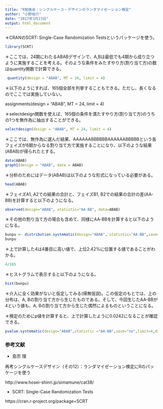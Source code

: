 ```yaml
---
title: "R勉強会：シングルケース・デザインのランダマイゼーション検定"
author: "小野裕介"
date: "2017年3月23日"
output: html_document
---
```

＊CRANのSCRT: Single-Case Randomization Testsというパッケージを使う。

```r
library(SCRT)
```

＊ここでは、24期にわたるABABデザインで、A,Bは最低でも4期から成り立つように実施することを考える。そのような条件をみたすやり方(割り当て方)の数はquantity関数で計算できる。
```r
 quantity(design = "ABAB", MT = 24, limit = 4)
```

＊以下のようにすれば、165個全部を列挙することもできる。ただし、長くなるのでここでは実施していない。

 assignments(design = "ABAB", MT = 24, limit = 4)

＊selectdesign関数を使えば、165個の条件を満たすやり方(割り当て方)のうちの1つを無作為に抽出することができる。
```r
selectdesign(design = "ABAB", MT = 24, limit = 4)
```

＊ここでは、無作為に選んだ結果、AAAAAABBBBBBAAAAAABBBBBという各フェイズが6期からなる割り当て方で実施することになり、以下のような結果(ABAB)が得られたとする。
```r
data(ABAB)
graph1(design = "ABAB", data = ABAB) 
```

＊分析のためにはデータ(ABAB)は以下のような形式になっている必要がある。
```r
head(ABAB)
```

＊フェイズA1, A2での結果の合計と、フェイズB1, B2での結果の合計の差(AA-BB)を計算すると以下のようになる。

```r
observed(design="ABAB", statistic="AA-BB", data=ABAB)
```

＊その他の割り当て方の場合も含めて、同様にAA-BBを計算すると以下のようになる。
```r
bunpu <- distribution.systematic(design="ABAB", statistic="AA-BB",save="no",limit=4,data=ABAB)
bunpu
```

＊上で計算した4は4番目に高い値で、上位2.42%に位置する値であることがわかる。
```r
4/165
```

＊ヒストグラムで表示すると以下のようになる。
```r
hist(bunpu)
```

＊介入に全く効果がないと仮定してみる(帰無仮説)。この仮定のもとでは、上の分布は、A, Bの割り当て方から生じたものである。そして、今回生じたAA-BBが4という値も、A, Bの割り当て方から生じた偶然によるものということになる。

＊検定のためにp値を計算すると、上で計算したように0.0242になることが確認できる。
```r
pvalue.systematic(design="ABAB",statistic ="AA-BB",save="no",limit=4,data=ABAB) 
```

### 参考文献
- 島宗 理

再考シングルケースデザイン（その12）：ランダマイゼーション検定にRのパッケージを使う

http://www.hosei-shinri.jp/simamune/cat38/

- SCRT: Single-Case Randomization Tests

https://cran.r-project.org/package=SCRT